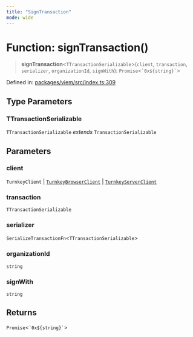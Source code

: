 ```yaml
---
title: "SignTransaction"
mode: wide
---
```

  
# Function: signTransaction()

> **signTransaction**\<`TTransactionSerializable`\>(`client`, `transaction`, `serializer`, `organizationId`, `signWith`): `Promise`\<`` `0x${string}` ``\>

Defined in: [packages/viem/src/index.ts:309](https://github.com/tkhq/sdk/blob/d88b5e1f9a6cca8e54e61f8a127aa90fcebeaa2e/packages/viem/src/index.ts#L309)

## Type Parameters

### TTransactionSerializable

`TTransactionSerializable` *extends* `TransactionSerializable`

## Parameters

### client

`TurnkeyClient` | [`TurnkeyBrowserClient`](../../../sdk-browser/index/TurnkeyBrowserClient/readme) | [`TurnkeyServerClient`](../../../sdk-server/index/TurnkeyServerClient/readme)

### transaction

`TTransactionSerializable`

### serializer

`SerializeTransactionFn`\<`TTransactionSerializable`\>

### organizationId

`string`

### signWith

`string`

## Returns

`Promise`\<`` `0x${string}` ``\>
